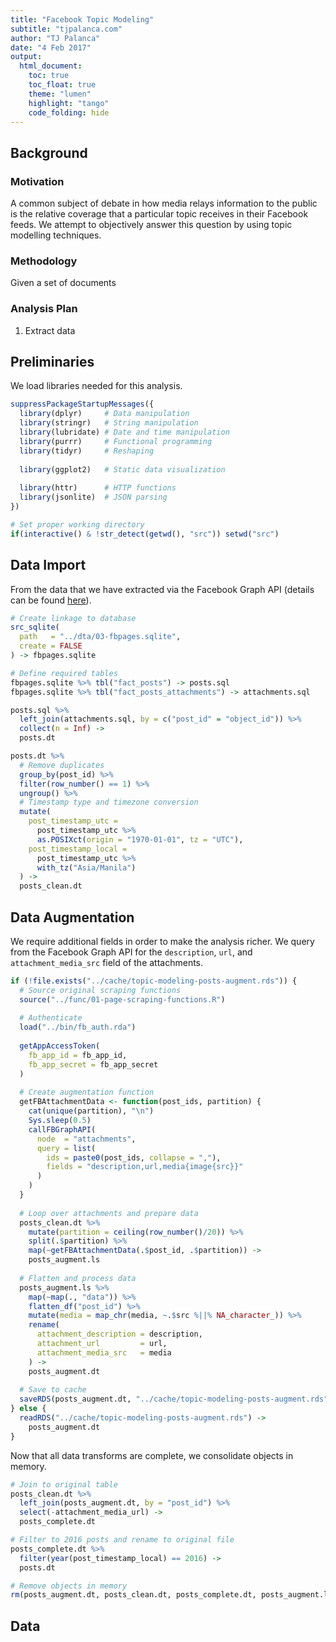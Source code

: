 ```yaml
---
title: "Facebook Topic Modeling"
subtitle: "tjpalanca.com"
author: "TJ Palanca"
date: "4 Feb 2017"
output: 
  html_document:
    toc: true
    toc_float: true
    theme: "lumen"
    highlight: "tango"
    code_folding: hide
---
```


## Background

### Motivation

A common subject of debate in how media relays information to the public is the relative coverage that a particular topic receives in their Facebook feeds. We attempt to objectively answer this question by using topic modelling techniques.

### Methodology

Given a set of documents 

### Analysis Plan

  1. Extract data

## Preliminaries

We load libraries needed for this analysis.

```r

suppressPackageStartupMessages({
  library(dplyr)     # Data manipulation
  library(stringr)   # String manipulation
  library(lubridate) # Date and time manipulation
  library(purrr)     # Functional programming
  library(tidyr)     # Reshaping
  
  library(ggplot2)   # Static data visualization
  
  library(httr)      # HTTP functions
  library(jsonlite)  # JSON parsing
})

# Set proper working directory
if(interactive() & !str_detect(getwd(), "src")) setwd("src")

```

## Data Import

From the data that we have extracted via the Facebook Graph API (details can be found [here](http://www.tjpalanca.com/static/20170208-fb-scraping.html)).

```r

# Create linkage to database
src_sqlite(
  path   = "../dta/03-fbpages.sqlite",
  create = FALSE
) -> fbpages.sqlite

# Define required tables
fbpages.sqlite %>% tbl("fact_posts") -> posts.sql
fbpages.sqlite %>% tbl("fact_posts_attachments") -> attachments.sql

```

```r

posts.sql %>% 
  left_join(attachments.sql, by = c("post_id" = "object_id")) %>% 
  collect(n = Inf) ->
  posts.dt

```

```r

posts.dt %>% 
  # Remove duplicates
  group_by(post_id) %>% 
  filter(row_number() == 1) %>% 
  ungroup() %>% 
  # Timestamp type and timezone conversion
  mutate(
    post_timestamp_utc = 
      post_timestamp_utc %>%
      as.POSIXct(origin = "1970-01-01", tz = "UTC"),
    post_timestamp_local = 
      post_timestamp_utc %>% 
      with_tz("Asia/Manila")
  ) ->
  posts_clean.dt

```

## Data Augmentation

We require additional fields in order to make the analysis richer. We query from the Facebook Graph API for the `description`, `url`, and `attachment_media_src` field of the attachments.

```r

if (!file.exists("../cache/topic-modeling-posts-augment.rds")) {
  # Source original scraping functions
  source("../func/01-page-scraping-functions.R")
  
  # Authenticate
  load("../bin/fb_auth.rda")
  
  getAppAccessToken(
    fb_app_id = fb_app_id,
    fb_app_secret = fb_app_secret
  )
  
  # Create augmentation function
  getFBAttachmentData <- function(post_ids, partition) {
    cat(unique(partition), "\n")
    Sys.sleep(0.5)
    callFBGraphAPI(
      node  = "attachments",
      query = list(
        ids = paste0(post_ids, collapse = ","),
        fields = "description,url,media{image{src}}"
      )
    )
  }
  
  # Loop over attachments and prepare data
  posts_clean.dt %>% 
    mutate(partition = ceiling(row_number()/20)) %>% 
    split(.$partition) %>% 
    map(~getFBAttachmentData(.$post_id, .$partition)) ->
    posts_augment.ls
  
  # Flatten and process data
  posts_augment.ls %>% 
    map(~map(., "data")) %>% 
    flatten_df("post_id") %>% 
    mutate(media = map_chr(media, ~.$src %||% NA_character_)) %>% 
    rename(
      attachment_description = description, 
      attachment_url         = url,
      attachment_media_src   = media
    ) -> 
    posts_augment.dt
  
  # Save to cache
  saveRDS(posts_augment.dt, "../cache/topic-modeling-posts-augment.rds")
} else {
  readRDS("../cache/topic-modeling-posts-augment.rds") ->
    posts_augment.dt
}

```

Now that all data transforms are complete, we consolidate objects in memory.

```r

# Join to original table
posts_clean.dt %>% 
  left_join(posts_augment.dt, by = "post_id") %>% 
  select(-attachment_media_url) ->
  posts_complete.dt

# Filter to 2016 posts and rename to original file
posts_complete.dt %>% 
  filter(year(post_timestamp_local) == 2016) -> 
  posts.dt

# Remove objects in memory
rm(posts_augment.dt, posts_clean.dt, posts_complete.dt, posts_augment.ls)

```

## Data

